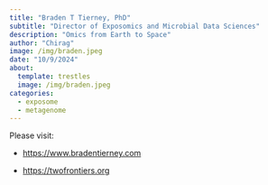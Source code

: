 ```yaml
---
title: "Braden T Tierney, PhD"
subtitle: "Director of Exposomics and Microbial Data Sciences"
description: "Omics from Earth to Space"
author: "Chirag"
image: /img/braden.jpeg
date: "10/9/2024"
about:
  template: trestles
  image: /img/braden.jpeg
categories:
  - exposome
  - metagenome
---
```


Please visit:

-   <https://www.bradentierney.com>

-   <https://twofrontiers.org>
